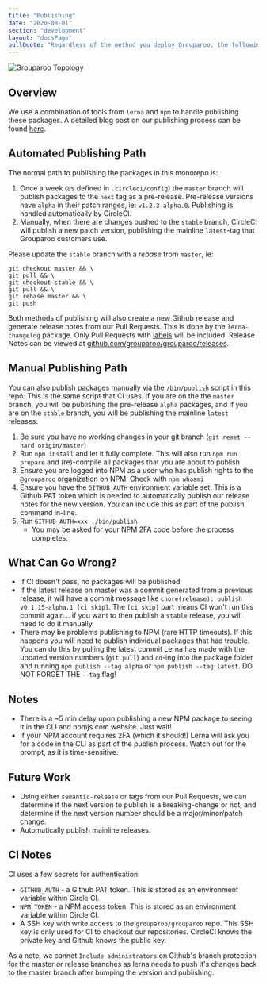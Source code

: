 ```yaml
---
title: "Publishing"
date: "2020-08-01"
section: "development"
layout: "docsPage"
pullQuote: "Regardless of the method you deploy Grouparoo, the following topology will need to be created."
---
```


<Image
  centered
  source="Grouparoo Topology"
  alt="Grouparoo Topology"
  src="docs/development/grouparoo-release-process.png"
/>

## Overview

We use a combination of tools from `lerna` and `npm` to handle publishing these packages. A detailed blog post on our publishing process can be found [here](/blog/grouparoo-monorepo-deployment).

## Automated Publishing Path

The normal path to publishing the packages in this monorepo is:

1. Once a week (as defined in `.circleci/config`) the `master` branch will publish packages to the `next` tag as a pre-release. Pre-release versions have `alpha` in their patch ranges, ie: `v1.2.3-alpha.0`. Publishing is handled automatically by CircleCI.
2. Manually, when there are changes pushed to the `stable` branch, CircleCI will publish a new patch version, publishing the mainline `latest`-tag that Grouparoo customers use.

Please update the `stable` branch with a _rebase_ from `master`, ie:

```
git checkout master && \
git pull && \
git checkout stable && \
git pull && \
git rebase master && \
git push
```

Both methods of publishing will also create a new Github release and generate release notes from our Pull Requests. This is done by the `lerna-changelog` package. Only Pull Requests with [labels](https://github.com/lerna/lerna-changelog) will be included. Release Notes can be viewed at [github.com/grouparoo/grouparoo/releases](https://github.com/grouparoo/grouparoo/releases).

## Manual Publishing Path

You can also publish packages manually via the `/bin/publish` script in this repo. This is the same script that CI uses. If you are on the the `master` branch, you will be publishing the pre-release `alpha` packages, and if you are on the `stable` branch, you will be publishing the mainline `latest` releases.

1. Be sure you have no working changes in your git branch (`git reset --hard origin/master`)
2. Run `npm install` and let it fully complete. This will also run `npm run prepare` and (re)-compile all packages that you are about to publish
3. Ensure you are logged into NPM as a user who has publish rights to the `@grouparoo` organization on NPM. Check with `npm whoami`
4. Ensure you have the `GITHUB_AUTH` environment variable set. This is a Github PAT token which is needed to automatically publish our release notes for the new version. You can include this as part of the publish command in-line.
5. Run `GITHUB_AUTH=xxx ./bin/publish`
   - You may be asked for your NPM 2FA code before the process completes.

## What Can Go Wrong?

- If CI doesn't pass, no packages will be published
- If the latest release on master was a commit generated from a previous release, it will have a commit message like `chore(release): publish v0.1.15-alpha.1 [ci skip]`. The `[ci skip]` part means CI won't run this commit again... if you want to then publish a `stable` release, you will need to do it manually.
- There may be problems publishing to NPM (rare HTTP timeouts). If this happens you will need to publish individual packages that had trouble. You can do this by pulling the latest commit Lerna has made with the updated version numbers (`git pull`) and `cd`-ing into the package folder and running `npm publish --tag alpha` or `npm publish --tag latest`. DO NOT FORGET THE `--tag` flag!

## Notes

- There is a ~5 min delay upon publishing a new NPM package to seeing it in the CLI and npmjs.com website. Just wait!
- If your NPM account requires 2FA (which it should!) Lerna will ask you for a code in the CLI as part of the publish process. Watch out for the prompt, as it is time-sensitive.

## Future Work

- Using either `semantic-release` or tags from our Pull Requests, we can determine if the next version to publish is a breaking-change or not, and determine if the next version number should be a major/minor/patch change.
- Automatically publish mainline releases.

## CI Notes

CI uses a few secrets for authentication:

- `GITHUB_AUTH` - a Github PAT token. This is stored as an environment variable within Circle CI.
- `NPM_TOKEN` - a NPM access token. This is stored as an environment variable within Circle CI.
- A SSH key with write access to the `grouparoo/grouparoo` repo. This SSH key is only used for CI to checkout our repositories. CircleCI knows the private key and Github knows the public key.

As a note, we cannot `Include administrators` on Github's branch protection for the master or release branches as lerna needs to push it's changes back to the master branch after bumping the version and publishing.
